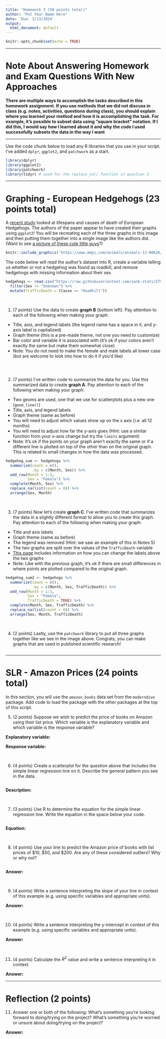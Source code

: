 ```yaml
---
title: "Homework 3 (50 points total)"
author: "Put Your Name Here"
date: 'Due: 3/13/2024'
output:
  html_document: default
---
```


```r
knitr::opts_chunk$set(echo = TRUE)
```

---

# Note About Answering Homework and Exam Questions With New Approaches

**There are multiple ways to accomplish the tasks described in this homework assignment. If you use methods that we did not discuss in class (e.g. notes, activities, questions during class), you should explain where you learned your method and how it is accomplishing the task. For example, it's possible to subset data using "square bracket" notation. If I did this, I would say how I learned about it and why the code I used successfully subsets the data in the way I want**

---

Use the code chunk below to load any R libraries that you use in your script. I've added `dplyr`, `ggplot2`, and `patchwork` as a start.

```r
library(dplyr)
library(ggplot2)
library(patchwork)
library(tidyr) # used for the replace_na() function in question 2
```

---

# Graphing - European Hedgehogs (23 points total)

A [recent study](https://www.mdpi.com/2076-2615/13/4/626#) looked at lifespans and causes of death of European Hedgehogs. The authors of the paper appear to have created their graphs using `ggplot2`! You will be recreating each of the three graphs in this image and then putting them together into a single image like the authors did. (Want to see [a picture of these cute little guys](https://en.wikipedia.org/wiki/European_hedgehog#/media/File:Erinaceus_europaeus_LC0119.jpg)?)

```r
knitr::include_graphics('https://www.mdpi.com/animals/animals-13-00626/article_deploy/html/images/animals-13-00626-g003-550.jpg')
```

The code below will read the author's dataset into R, create a variable telling us whether or not a hedgehog was found as roadkill, and remove hedgehogs with missing information about their sex. 

```r
hedgehogs <- read.csv("https://raw.githubusercontent.com/vank-stats/STS2300-Spring2024/main/data/hedgehogs.csv") %>%
  filter(Sex != "Unknown") %>%
  mutate(TrafficDeath = (Cause == "Roadkill"))
```

<br>


1. (7 points) Use the data to create **graph B** (bottom left). Pay attention to each of the following when making your graph:

  - Title, axis, and legend labels (the legend name has a space in it, and y-axis label is capitalized)
  - Graph theme (this is a pre-made theme, not one you need to customize)
  - Bar color and variable it is associated with (it's ok if your colors aren't exactly the same but make them somewhat close)
  - Note: You do not need to make the female and male labels all lower case (but are welcome to look into how to do it if you'd like)

```r


```


<br>


2. (7 points) I've written code to summarize the data for you. Use this summarized data to create **graph A**. Pay attention to each of the following when making your graph:

  - Two geoms are used, one that we use for scatterplots plus a new one (`geom_line()`)
  - Title, axis, and legend labels
  - Graph theme (same as before)
  - You will need to adjust which values show up on the x axis (i.e. all 12 months)
  - You will need to adjust how far the y-axis goes (Hint: use a similar function from your x-axis change but try the `limits` argument)
  - Note: It's ok if the points on your graph aren't exactly the same or if a different line is plotted on top of the other than on the original graph. This is related to small changes in how the data was processed.
  
```r
hedgehog_sum <- hedgehogs %>%
  summarize(count = n(), 
            .by = c(Month, Sex)) %>%
  add_row(Month = 1:3, 
          Sex = "Female") %>%
  complete(Month, Sex) %>% 
  replace_na(list(count = 0)) %>%
  arrange(Sex, Month)


```


<br>


3. (7 points) Now let's create **graph C**. I've written code that summarizes the data in a slightly different format to allow you to create this graph. Pay attention to each of the following when making your graph:

  - Title and axis labels
  - Graph theme (same as before)
  - The legend was removed (Hint: we saw an example of this in Notes 5)
  - The two graphs are split over the values of the `TrafficDeath` variable
  - [This page](https://r-graphics.org/recipe-facet-label-text) includes information on how you can change the labels above the two graphs
  - Note: Like with the previous graph, it's ok if there are small differences in where points are plotted compared to the original graph.
  
```r
hedgehog_sum2 <- hedgehogs %>%
  summarize(count = n(), 
            .by = c(Month, Sex, TrafficDeath)) %>%
  add_row(Month = 1:3, 
          Sex = "Female", 
          TrafficDeath = TRUE) %>%
  complete(Month, Sex, TrafficDeath) %>% 
  replace_na(list(count = 0)) %>%
  arrange(Sex, Month, TrafficDeath)


```


<br>


4. (2 points) Lastly, use the `patchwork` library to put all three graphs together like we see in the image above. Congrats, you can make graphs that are used in published scientific research!

```r

```



---



# SLR - Amazon Prices (24 points total)

In this section, you will use the `amazon_books` data set from the `moderndive` package. Add code to load the package with the other packages at the top of this script.

5. (2 points) Suppose we wish to predict the price of books on Amazon using their list price. Which variable is the explanatory variable and which variable is the response variable?

**Explanatory variable:**

**Response variable:**

<br>


6. (4 points) Create a scatterplot for the question above that includes the simple linear regression line on it. Describe the general pattern you see in the data.

```r

```

**Description:**

<br>


7. (3 points) Use R to determine the equation for the simple linear regression line. Write the equation in the space below your code.

```r

```

**Equation:**

<br>


8. (4 points) Use your line to predict the Amazon price of books with list prices of \$10, \$50, and \$200. Are any of these considered outliers? Why or why not?

```r

```

**Answer:**

<br>


9. (4 points) Write a sentence interpreting the slope of your line in context of this example (e.g. using specific variables and appropriate units).

**Answer:**

<br>


10. (4 points) Write a sentence interpreting the y-intercept in context of this example (e.g. using specific variables and appropriate units).

**Answer:**

<br>


11. (4 points) Calculate the $R^2$ value and write a sentence interpreting it in context.

**Answer:**



---

# Reflection (2 points)

11. Answer one or both of the following: What's something you're looking forward to doing/trying on the project? What's something you're worried or unsure about doing/trying on the project?

**Answer:**